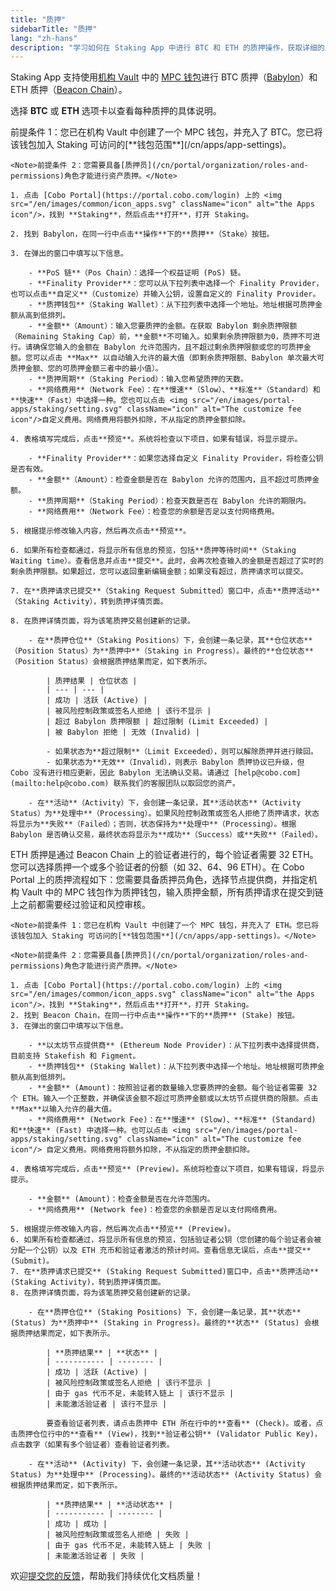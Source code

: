 ```yaml
---
title: "质押"
sidebarTitle: "质押"
lang: "zh-hans"
description: "学习如何在 Staking App 中进行 BTC 和 ETH 的质押操作，获取详细的质押说明。"
---
```

<Info>Staking App 支持使用[机构 Vault](/cn/portal/mpc-wallets/ocw/create-mpc-vault) 中的 [MPC 钱包](/cn/portal/mpc-wallets/introduction)进行 BTC 质押（[Babylon](https://babylonlabs.io/)）和 ETH 质押（[Beacon Chain](https://ethereum.org/en/roadmap/beacon-chain/)）。</Info>

选择 **BTC** 或 **ETH** 选项卡以查看每种质押的具体说明。

<Tabs>
  <Tab title="BTC">
    <Note>前提条件 1：您已在机构 Vault 中创建了一个 MPC 钱包，并充入了 BTC。您已将该钱包加入 Staking 可访问的[**钱包范围**](/cn/apps/app-settings)。</Note>

    <Note>前提条件 2：您需要具备[质押员](/cn/portal/organization/roles-and-permissions)角色才能进行资产质押。</Note>

    1. 点击 [Cobo Portal](https://portal.cobo.com/login) 上的 <img src="/en/images/common/icon_apps.svg" className="icon" alt="the Apps icon"/>，找到 **Staking**，然后点击**打开**，打开 Staking。

    2. 找到 Babylon，在同一行中点击**操作**下的**质押**（Stake）按钮。

    3. 在弹出的窗口中填写以下信息。

        - **PoS 链**（Pos Chain）：选择一个权益证明 (PoS) 链。
        - **Finality Provider**：您可以从下拉列表中选择一个 Finality Provider，也可以点击**自定义**（Customize）并输入公钥，设置自定义的 Finality Provider。
        - **质押钱包**（Staking Wallet）：从下拉列表中选择一个地址。地址根据可质押金额从高到低排列。
        - **金额**（Amount）：输入您要质押的金额。在获取 Babylon 剩余质押限额（Remaining Staking Cap）前，**金额**不可输入。如果剩余质押限额为0，质押不可进行。请确保您输入的金额在 Babylon 允许范围内，且不超过剩余质押限额或您的可质押金额。您可以点击 **Max** 以自动输入允许的最大值（即剩余质押限额、Babylon 单次最大可质押金额、您的可质押金额三者中的最小值）。
        - **质押周期**（Staking Period）：输入您希望质押的天数。
        - **网络费用**（Network Fee）：在**慢速**（Slow）、**标准**（Standard）和**快速**（Fast）中选择一种。您也可以点击 <img src="/en/images/portal-apps/staking/setting.svg" className="icon" alt="The customize fee icon"/>自定义费用。网络费用将额外扣除，不从指定的质押金额扣除。

    4. 表格填写完成后，点击**预览**。系统将检查以下项目，如果有错误，将显示提示。

        - **Finality Provider**：如果您选择自定义 Finality Provider，将检查公钥是否有效。
        - **金额**（Amount）：检查金额是否在 Babylon 允许的范围内，且不超过可质押金额。
        - **质押周期**（Staking Period）：检查天数是否在 Babylon 允许的期限内。
        - **网络费用**（Network Fee）：检查您的余额是否足以支付网络费用。

    5. 根据提示修改输入内容，然后再次点击**预览**。 

    6. 如果所有检查都通过，将显示所有信息的预览，包括**质押等待时间**（Staking Waiting time）。查看信息并点击**提交**。此时，会再次检查输入的金额是否超过了实时的剩余质押限额。如果超过，您可以返回重新编辑金额；如果没有超过，质押请求可以提交。

    7. 在**质押请求已提交**（Staking Request Submitted）窗口中，点击**质押活动**（Staking Activity），转到质押详情页面。

    8. 在质押详情页面，将为该笔质押交易创建新的记录。

        - 在**质押仓位**（Staking Positions）下，会创建一条记录，其**仓位状态**（Position Status）为**质押中**（Staking in Progress）。最终的**仓位状态**（Position Status）会根据质押结果而定，如下表所示。
            
            | 质押结果 | 仓位状态 |
            | --- | --- |
            | 成功 | 活跃 (Active) |
            | 被风险控制政策或签名人拒绝 | 该行不显示 |
            | 超过 Babylon 质押限额 | 超过限制 (Limit Exceeded) |
            | 被 Babylon 拒绝 | 无效 (Invalid) |

            - 如果状态为**超过限制**（Limit Exceeded），则可以解除质押并进行赎回。
            - 如果状态为**无效**（Invalid），则表示 Babylon 质押协议已升级，但 Cobo 没有进行相应更新，因此 Babylon 无法确认交易。请通过 [help@cobo.com](mailto:help@cobo.com) 联系我们的客服团队以取回您的资产。

        - 在**活动**（Activity）下，会创建一条记录，其**活动状态**（Activity Status）为**处理中**（Processing）。如果风险控制政策或签名人拒绝了质押请求，状态将显示为**失败**（Failed）；否则，状态保持为**处理中**（Processing）。根据 Babylon 是否确认交易，最终状态将显示为**成功**（Success）或**失败**（Failed）。
  </Tab>
  <Tab title="ETH">
    ETH 质押是通过 Beacon Chain 上的验证者进行的，每个验证者需要 32 ETH。您可以选择质押一个或多个验证者的份额（如 32、64、96 ETH）。在 Cobo Portal 上的质押流程如下：您需要具备质押员角色，选择节点提供商，并指定机构 Vault 中的 MPC 钱包作为质押钱包，输入质押金额，所有质押请求在提交到链上之前都需要经过验证和风控审核。

    <Note>前提条件 1：您已在机构 Vault 中创建了一个 MPC 钱包，并充入了 ETH。您已将该钱包加入 Staking 可访问的[**钱包范围**](/cn/apps/app-settings)。</Note>

    <Note>前提条件 2：您需要具备[质押员](/cn/portal/organization/roles-and-permissions)角色才能进行资产质押。</Note>

    1. 点击 [Cobo Portal](https://portal.cobo.com/login) 上的 <img src="/en/images/common/icon_apps.svg" className="icon" alt="the Apps icon"/>，找到 **Staking**，然后点击**打开**，打开 Staking。
    2. 找到 Beacon Chain，在同一行中点击**操作**下的**质押** (Stake) 按钮。
    3. 在弹出的窗口中填写以下信息。

        - **以太坊节点提供商** (Ethereum Node Provider)：从下拉列表中选择提供商，目前支持 Stakefish 和 Figment。
        - **质押钱包** (Staking Wallet)：从下拉列表中选择一个地址。地址根据可质押金额从高到低排列。 
        - **金额** (Amount)：按照验证者的数量输入您要质押的金额。每个验证者需要 32 个 ETH。输入一个正整数，并确保该金额不超过可质押金额或以太坊节点提供商的限额。点击**Max**以输入允许的最大值。
        - **网络费用** (Network Fee)：在**慢速** (Slow)、**标准** (Standard) 和**快速** (Fast) 中选择一种。也可以点击 <img src="/en/images/portal-apps/staking/setting.svg" className="icon" alt="The customize fee icon"/> 自定义费用。网络费用将额外扣除，不从指定的质押金额扣除。

    4. 表格填写完成后，点击**预览** (Preview)。系统将检查以下项目，如果有错误，将显示提示。

        - **金额** (Amount)：检查金额是否在允许范围内。
        - **网络费用** (Network fee)：检查您的余额是否足以支付网络费用。

    5. 根据提示修改输入内容，然后再次点击**预览** (Preview)。 
    6. 如果所有检查都通过，将显示所有信息的预览，包括验证者公钥（您创建的每个验证者会被分配一个公钥）以及 ETH 充币和验证者激活的预计时间。查看信息无误后，点击**提交** (Submit)。
    7. 在**质押请求已提交** (Staking Request Submitted)窗口中，点击**质押活动** (Staking Activity)，转到质押详情页面。
    8. 在质押详情页面，将为该笔质押交易创建新的记录。

        - 在**质押仓位** (Staking Positions) 下，会创建一条记录，其**状态** (Status) 为**质押中** (Staking in Progress)。最终的**状态** (Status) 会根据质押结果而定，如下表所示。

            | **质押结果** | **状态** |
            | ----------- | -------- |
            | 成功 | 活跃 (Active) |
            | 被风险控制政策或签名人拒绝 | 该行不显示 |
            | 由于 gas 代币不足，未能转入链上 | 该行不显示 |
            | 未能激活验证者 | 该行不显示 |

            要查看验证者列表，请点击质押中 ETH 所在行中的**查看** (Check)。或者，点击质押仓位行中的**查看** (View)，找到**验证者公钥** (Validator Public Key)，点击数字（如果有多个验证者）查看验证者列表。 

        - 在**活动** (Activity) 下，会创建一条记录，其**活动状态** (Activity Status) 为**处理中** (Processing)。最终的**活动状态** (Activity Status) 会根据质押结果而定，如下表所示。

            | **质押结果** | **活动状态** |
            | ----------- | -------- |
            | 成功 | 成功 |
            | 被风险控制政策或签名人拒绝 | 失败 |
            | 由于 gas 代币不足，未能转入链上 | 失败 |
            | 未能激活验证者 | 失败 |
  </Tab>
</Tabs>

<Tip>欢迎[提交您的反馈](https://forms.zohopublic.com/cobo/form/DocumentFeedbackForm/formperma/QvLOhxJv1_JMsJ-1dleZ8Itb_7rzN-LtgvsDdxosoVI?referrername=manuals)，帮助我们持续优化文档质量！</Tip>